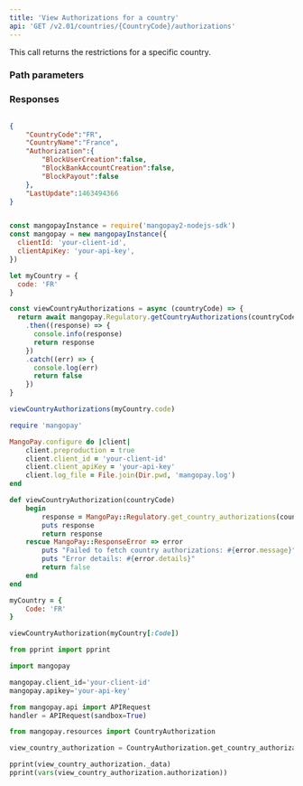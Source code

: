 ```yaml
---
title: 'View Authorizations for a country'  
api: 'GET /v2.01/countries/{CountryCode}/authorizations'  
---
```


  

This call returns the restrictions for a specific country.  

### Path parameters  

<CountryCode />  

### Responses  

<AccordionGroup><Accordion title="200">  

<CountryCodeResponse />  

<CountryNameResponse />  

<AuthorizationResponse />  

<LastUpdateResponse /></Accordion></AccordionGroup>  

<ResponseExample>  

```json 200  

{
    "CountryCode":"FR",
    "CountryName":"France",
    "Authorization":{
        "BlockUserCreation":false,
        "BlockBankAccountCreation":false,
        "BlockPayout":false
    },
    "LastUpdate":1463494366
}  
 ```  

</ResponseExample>  

<RequestExample>  
  
```javascript NodeJS  

const mangopayInstance = require('mangopay2-nodejs-sdk')
const mangopay = new mangopayInstance({
  clientId: 'your-client-id',
  clientApiKey: 'your-api-key',
})

let myCountry = {
  code: 'FR'
}

const viewCountryAuthorizations = async (countryCode) => {
  return await mangopay.Regulatory.getCountryAuthorizations(countryCode)
    .then((response) => {
      console.info(response)
      return response
    })
    .catch((err) => {
      console.log(err)
      return false
    })
}

viewCountryAuthorizations(myCountry.code)  
```  

  
```ruby Ruby  
require 'mangopay'

MangoPay.configure do |client|
    client.preproduction = true
    client.client_id = 'your-client-id'
    client.client_apiKey = 'your-api-key'
    client.log_file = File.join(Dir.pwd, 'mangopay.log')
end

def viewCountryAuthorization(countryCode)
    begin
        response = MangoPay::Regulatory.get_country_authorizations(countryCode)
        puts response
        return response
    rescue MangoPay::ResponseError => error
        puts "Failed to fetch country authorizations: #{error.message}"
        puts "Error details: #{error.details}"
        return false
    end
end

myCountry = {
    Code: 'FR'
}

viewCountryAuthorization(myCountry[:Code])  
```  

  
```python Python  
from pprint import pprint

import mangopay

mangopay.client_id='your-client-id'
mangopay.apikey='your-api-key'

from mangopay.api import APIRequest
handler = APIRequest(sandbox=True)

from mangopay.resources import CountryAuthorization

view_country_authorization = CountryAuthorization.get_country_authorizations(country_code='FR')

pprint(view_country_authorization._data)
pprint(vars(view_country_authorization.authorization))  
```  

  
</RequestExample>